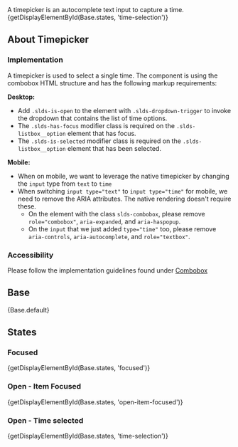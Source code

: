 
<div className="doc lead">
  A timepicker is an autocomplete text input to capture a time.
</div>

<CodeView exampleOnly demoStyles="height: 16rem;">
  {getDisplayElementById(Base.states, 'time-selection')}
</CodeView>

## About Timepicker

### Implementation

A timepicker is used to select a single time. The component is using the combobox HTML structure and has the following markup requirements:

**Desktop:**
- Add `.slds-is-open` to the element with `.slds-dropdown-trigger` to invoke the dropdown that contains the list of time options.
- The `.slds-has-focus` modifier class is required on the `.slds-listbox__option` element that has focus.
- The `.slds-is-selected` modifier class is required on the `.slds-listbox__option` element that has been selected.

**Mobile:**
- When on mobile, we want to leverage the native timepicker by changing the `input` type from `text` to `time`
- When switching `input type="text"` to `input type="time"` for mobile, we need to remove the ARIA attributes. The native rendering doesn't require these.
  - On the element with the class `slds-combobox`, please remove `role="combobox"`, `aria-expanded`, and `aria-haspopup`.
  - On the `input` that we just added `type="time"` too, please remove `aria-controls`, `aria-autocomplete`, and `role="textbox"`.

### Accessibility
Please follow the implementation guidelines found under [Combobox](/components/combobox)

## Base

<CodeView demoStyles="height: 16rem;">
  {Base.default}
</CodeView>

## States

### Focused

<CodeView demoStyles="height: 16rem;">
  {getDisplayElementById(Base.states, 'focused')}
</CodeView>

### Open - Item Focused

<CodeView demoStyles="height: 16rem;">
  {getDisplayElementById(Base.states, 'open-item-focused')}
</CodeView>

### Open - Time selected

<CodeView demoStyles="height: 16rem;">
  {getDisplayElementById(Base.states, 'time-selection')}
</CodeView>

